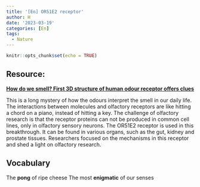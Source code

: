 ```yaml
---
title: '[En] OR51E2 receptor'
author: H
date: '2023-03-19'
categories: [En]
tags:
  - Nature
---
```


```r
knitr::opts_chunk$set(echo = TRUE)
```

## Resource:
[**How do we smell? First 3D structure of human odour receptor offers clues**](https://www.nature.com/articles/d41586-023-00818-3)

This is a long mystery of how the odours interpret the smell in our daily life. The interactions between molecules and olfactory receptors are like hitting a chord on a piano, instead of hitting a key. The challenge of olfactory research is that the receptor proteins can not be produced in common cell lines, only in olfactory sensory neurons.  The OR51E2 receptor is used in this breakthrough. It can be found in various organs, such as the gut, kidney and prostate tissues. Researchers focused on the mechanisms in this receptor and shed a light on olfactory research. 

## Vocabulary 

The **pong** of ripe cheese
The most **enigmatic** of our senses



